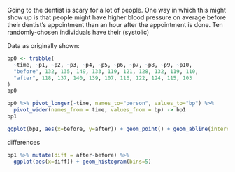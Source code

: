 \question Going to the dentist is scary for a lot of people. One way in which this might show up is that people might have higher blood pressure on average before their dentist's appointment than an hour after the appointment is done. Ten randomly-chosen individuals have their (systolic\endnote{A blood pressure is usually given as two numbers, like "120 over 80". The first number, which is the one shown in our data, is called the systolic blood pressure. It is the pressure in the arteries when the heart is pumping. The second is called the diastolic blood pressure, and it is the pressure in the arteries when the heart is resting.})

Data as originally shown:

```r
bp0 <- tribble(
  ~time, ~p1, ~p2, ~p3, ~p4, ~p5, ~p6, ~p7, ~p8, ~p9, ~p10,
  "before", 132, 135, 149, 133, 119, 121, 128, 132, 119, 110,
  "after", 118, 137, 140, 139, 107, 116, 122, 124, 115, 103
)
bp0
```

```r
bp0 %>% pivot_longer(-time, names_to="person", values_to="bp") %>% 
  pivot_wider(names_from = time, values_from = bp) -> bp1
bp1
```

```r
ggplot(bp1, aes(x=before, y=after)) + geom_point() + geom_abline(intercept = 0, slope = 1)
```

differences

```r
bp1 %>% mutate(diff = after-before) %>% 
  ggplot(aes(x=diff)) + geom_histogram(bins=5)
```

